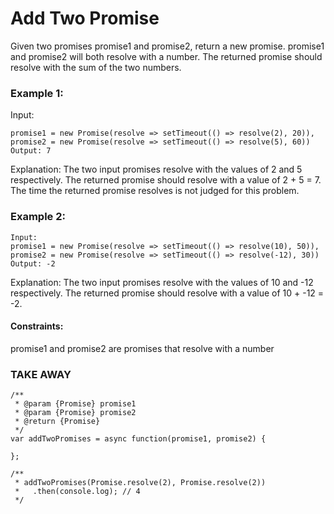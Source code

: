 # Add Two Promise

Given two promises promise1 and promise2, return a new promise. promise1 and promise2 will both resolve with a number. The returned promise should resolve with the sum of the two numbers.
 

### Example 1:

Input: 

```
promise1 = new Promise(resolve => setTimeout(() => resolve(2), 20)), 
promise2 = new Promise(resolve => setTimeout(() => resolve(5), 60))
Output: 7
```

Explanation: The two input promises resolve with the values of 2 and 5 respectively. The returned promise should resolve with a value of 2 + 5 = 7. The time the returned promise resolves is not judged for this problem.

### Example 2:

```
Input: 
promise1 = new Promise(resolve => setTimeout(() => resolve(10), 50)), 
promise2 = new Promise(resolve => setTimeout(() => resolve(-12), 30))
Output: -2
```

Explanation: The two input promises resolve with the values of 10 and -12 respectively. The returned promise should resolve with a value of 10 + -12 = -2.
 

#### Constraints:

promise1 and promise2 are promises that resolve with a number

### TAKE AWAY
```
/**
 * @param {Promise} promise1
 * @param {Promise} promise2
 * @return {Promise}
 */
var addTwoPromises = async function(promise1, promise2) {
    
};

/**
 * addTwoPromises(Promise.resolve(2), Promise.resolve(2))
 *   .then(console.log); // 4
 */
 ```